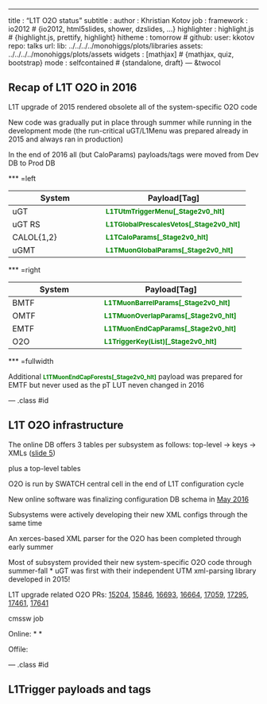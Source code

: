 ---
title       : "L1T O2O status"
subtitle    : 
author      : Khristian Kotov
job         : 
framework   : io2012        # {io2012, html5slides, shower, dzslides, ...}
highlighter : highlight.js  # {highlight.js, prettify, highlight}
hitheme     : tomorrow      # 
github:
  user: kkotov 
  repo: talks
url:
  lib:    ../../../../monohiggs/plots/libraries
  assets: ../../../../monohiggs/plots/assets
widgets     : [mathjax]     # {mathjax, quiz, bootstrap}
mode        : selfcontained # {standalone, draft}
--- &twocol

## Recap of L1T O2O in 2016

L1T upgrade of 2015 rendered obsolete all of the system-specific O2O code

New code was gradually put in place through summer while running in the development mode
(the run-critical uGT/L1Menu was prepared already in 2015 and always ran in production)

In the end of 2016 all (but CaloParams) payloads/tags were moved from Dev DB to Prod DB

*** =left

System     |   Payload[Tag]
-----------|-----------------
uGT        | <span style="font-weight:bold;font-size:smaller;color:green">L1TUtmTriggerMenu[_Stage2v0_hlt]</span>
uGT RS     | <span style="font-weight:bold;font-size:smaller;color:green">L1TGlobalPrescalesVetos[_Stage2v0_hlt]</span>
CALOL{1,2} | <span style="font-weight:bold;font-size:smaller;color:green">L1TCaloParams[_Stage2v0_hlt]</span>
uGMT       | <span style="font-weight:bold;font-size:smaller;color:green">L1TMuonGlobalParams[_Stage2v0_hlt]</span>

*** =right

System     |   Payload[Tag]
-----------|-----------------
BMTF       | <span style="font-weight:bold;font-size:smaller;color:green">L1TMuonBarrelParams[_Stage2v0_hlt]</span>
OMTF       | <span style="font-weight:bold;font-size:smaller;color:green">L1TMuonOverlapParams[_Stage2v0_hlt]</span>
EMTF       | <span style="font-weight:bold;font-size:smaller;color:green">L1TMuonEndCapParams[_Stage2v0_hlt]</span>
O2O        | <span style="font-weight:bold;font-size:smaller;color:green">L1TriggerKey(List)[_Stage2v0_hlt]</span>

*** =fullwidth
<br>

Additional <span style="font-weight:bold;font-size:smaller;color:green">L1TMuonEndCapForests[_Stage2v0_hlt]</span>
payload was prepared for EMTF but never used as the pT LUT neven changed in 2016

--- .class #id

## L1T O2O infrastructure 

The online DB offers 3 tables per subsystem as follows: top-level $\rightarrow$ keys $\rightarrow$ XMLs
([slide 5](https://indico.cern.ch/event/591003/contributions/2384788/attachments/1378957/2095301/L1TriggerDatabase_v2.pdf))

plus a top-level tables

O2O is run by SWATCH central cell in the end of L1T configuration cycle

New online software was finalizing configuration DB schema in [May 2016](http://cactus.web.cern.ch/cactus/release/swatch/0.12/doc/html/releaseNotes/v0_9_0.html)

Subsystems were actively developing their new XML configs through the same time

An xerces-based XML parser for the O2O has been completed through early summer

Most of subsystem provided their new system-specific O2O code through summer-fall
* uGT was first with their independent UTM xml-parsing library developed in 2015!


L1T upgrade related O2O PRs:
[15204](https://github.com/cms-sw/cmssw/pull/15204),
[15846](https://github.com/cms-sw/cmssw/pull/15846),
[16693](https://github.com/cms-sw/cmssw/pull/16693),
[16664](https://github.com/cms-sw/cmssw/pull/16664),
[17059](https://github.com/cms-sw/cmssw/pull/17059),
[17295](https://github.com/cms-sw/cmssw/pull/17295),
[17461](https://github.com/cms-sw/cmssw/pull/17461),
[17641](https://github.com/cms-sw/cmssw/pull/17641)


cmssw job 

Online:
* 
*

Offile:


--- .class #id

## L1Trigger payloads and tags



